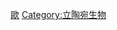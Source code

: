 {{Catnav|頁面分類|各種主題的頁面分類|按國家分類|各國生物|各國植物}}
{{Catnav|頁面分類|各種主題的頁面分類|按國家分類|各國生物|立陶宛生物}}
{{Commons category|Flora of Lithuania}}

[[Category:各國植物|歐]]
[[Category:立陶宛生物|Category:立陶宛生物]]
